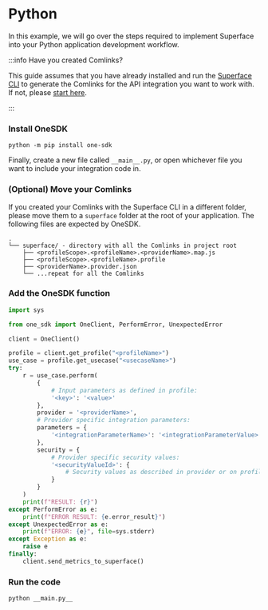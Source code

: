 # Python

In this example, we will go over the steps required to implement Superface into your Python application development workflow.

:::info Have you created Comlinks?

This guide assumes that you have already
installed and run the [Superface CLI](../develop/install-superface) to generate the Comlinks for the API
integration you want to work with. If not, please [start
here](../introduction/quick-start).

:::

<div class="count-steps-h3">

### Install OneSDK

```shell
python -m pip install one-sdk
```

Finally, create a new file called `__main__.py`, or open whichever file you want to include your integration code in.

### (Optional) Move your Comlinks

If you created your Comlinks with the Superface CLI in a different folder, please move them to a `superface` folder at the root of your application. The following files are expected by OneSDK.

```text
.
└── superface/ - directory with all the Comlinks in project root
    ├── <profileScope>.<profileName>.<providerName>.map.js
    ├── <profileScope>.<profileName>.profile
    ├── <providerName>.provider.json
    └── ...repeat for all the Comlinks
```

### Add the OneSDK function

```python title="__main__.py"
import sys

from one_sdk import OneClient, PerformError, UnexpectedError

client = OneClient()

profile = client.get_profile("<profileName>")
use_case = profile.get_usecase("<usecaseName>")
try:
    r = use_case.perform(
        {
            # Input parameters as defined in profile:
            '<key>': '<value>'
        },
        provider = '<providerName>',
        # Provider specific integration parameters:
        parameters = {
            '<integrationParameterName>': '<integrationParameterValue>'
        },
        security = {
            # Provider specific security values:
            '<securityValueId>': {
                # Security values as described in provider or on profile page
            }
        }
    )
    print(f"RESULT: {r}")
except PerformError as e:
    print(f"ERROR RESULT: {e.error_result}")
except UnexpectedError as e:
    print(f"ERROR: {e}", file=sys.stderr)
except Exception as e:
    raise e
finally:
    client.send_metrics_to_superface()
```

### Run the code

```shell
python __main.py__
```

</div>

